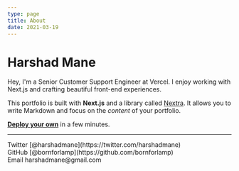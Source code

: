 ```yaml
---
type: page
title: About
date: 2021-03-19
---
```


# Harshad Mane

Hey, I'm a Senior Customer Support Engineer at Vercel. I enjoy working with Next.js and crafting beautiful front-end experiences.

This portfolio is built with **Next.js** and a library called [Nextra](https://nextra.vercel.app/). It allows you to write Markdown and focus on the _content_ of your portfolio.

[**Deploy your own**](https://vercel.com/new/git/external?repository-url=https://github.com/vercel-solutions/nextjs-portfolio-starter&project-name=portfolio&repository-name=portfolio) in a few minutes.

---

<div>
  Twitter [@harshadmane](https://twitter.com/harshadmane)
  <br />
  GitHub [@bornforlamp](https://github.com/bornforlamp)
  <br />
  Email harshadmane@gmail.com
</div>
